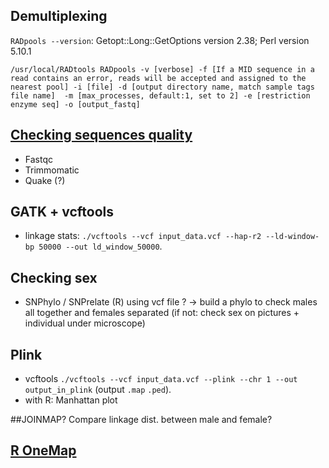 ## Demultiplexing
 
`RADpools --version`:
Getopt::Long::GetOptions version 2.38; Perl version 5.10.1
```
/usr/local/RADtools RADpools -v [verbose] -f [If a MID sequence in a read contains an error, reads will be accepted and assigned to the nearest pool] -i [file] -d [output directory name, match sample tags file name]  -m [max_processes, default:1, set to 2] -e [restriction enzyme seq] -o [output_fastq]
```
## [Checking sequences quality](https://github.com/caro46/Hymenochirus/blob/master/Starting.Rmd)
- Fastqc
- Trimmomatic
- Quake (?)

## GATK + vcftools
- linkage stats: `./vcftools --vcf input_data.vcf --hap-r2 --ld-window-bp 50000 --out ld_window_50000`.

## Checking sex
- SNPhylo / SNPrelate (R) using vcf file ? -> build a phylo to check males all together and females separated (if not: check sex on pictures + individual under microscope)

## Plink 
- vcftools `./vcftools --vcf input_data.vcf --plink --chr 1 --out output_in_plink` (output `.map` `.ped`).
- with R: Manhattan plot

##JOINMAP?
Compare linkage dist. between male and female?

## [R OneMap](http://augusto-garcia.github.io/statgen-esalq/Hapmap-and-VCF-formats-and-its-integration-with-onemap/)
